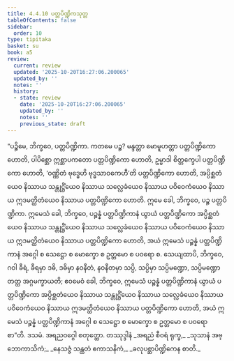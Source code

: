 ```yaml
---
title: 4.4.10 ပတ္တပိဏ္ဍိကသုတ္တ
tableOfContents: false
sidebar:
  order: 10
type: tipitaka
basket: su
book: a5
review:
  current: review
  updated: '2025-10-20T16:27:06.200065'
  updated_by: ''
  notes: ''
  history:
  - state: review
    date: '2025-10-20T16:27:06.200065'
    updated_by: ''
    notes: ''
    previous_state: draft
---
```



<DynamicBreadcrumb />


<ReviewStatus review={frontmatter.review} showDetails={true} />

<HypothesisAnnotation frontmatter={frontmatter} />

<Division number="190" book="a5" e="ch" v="16" p="194">

<Paragraph number="1092" book="a5">
“ပဉ္စိမေ, ဘိက္ခဝေ, ပတ္တပိဏ္ဍိကာ. ကတမေ ပဉ္စ? မန္ဒတ္တာ မောမူဟတ္တာ ပတ္တပိဏ္ဍိကော ဟောတိ, ပါပိစ္ဆော ဣစ္ဆာပကတော ပတ္တပိဏ္ဍိကော ဟောတိ, ဥမ္မာဒါ စိတ္တက္ခေပါ ပတ္တပိဏ္ဍိကော ဟောတိ, ‘ဝဏ္ဏိတံ ဗုဒ္ဓေဟိ ဗုဒ္ဓသာဝကေဟီ’တိ ပတ္တပိဏ္ဍိကော ဟောတိ, အပ္ပိစ္ဆတံယေဝ နိဿာယ သန္တုဋ္ဌိံယေဝ နိဿာယ သလ္လေခံယေဝ နိဿာယ ပဝိဝေကံယေဝ နိဿာယ ဣဒမတ္ထိတံယေဝ နိဿာယ ပတ္တပိဏ္ဍိကော ဟောတိ. ဣမေ ခေါ, ဘိက္ခဝေ, ပဉ္စ ပတ္တပိဏ္ဍိကာ. ဣမေသံ ခေါ, ဘိက္ခဝေ, ပဉ္စန္နံ ပတ္တပိဏ္ဍိကာနံ ယွာယံ ပတ္တပိဏ္ဍိကော အပ္ပိစ္ဆတံယေဝ နိဿာယ သန္တုဋ္ဌိံယေဝ နိဿာယ သလ္လေခံယေဝ နိဿာယ ပဝိဝေကံယေဝ နိဿာယ ဣဒမတ္ထိတံယေဝ နိဿာယ ပတ္တပိဏ္ဍိကော ဟောတိ, အယံ ဣမေသံ ပဉ္စန္နံ ပတ္တပိဏ္ဍိကာနံ အဂ္ဂေါ စ သေဋ္ဌော စ မောက္ခော စ ဥတ္တမော စ ပဝရော စ.
</Paragraph>

<Paragraph number="1093" book="a5">
သေယျထာပိ, ဘိက္ခဝေ, ဂဝါ ခီရံ, ခီရမှာ ဒဓိ, ဒဓိမှာ နဝနီတံ, နဝနီတမှာ သပ္ပိ, သပ္ပိမှာ သပ္ပိမဏ္ဍော, သပ္ပိမဏ္ဍော တတ္ထ အဂ္ဂမက္ခာယတိ; ဧဝမေဝံ ခေါ, ဘိက္ခဝေ, ဣမေသံ ပဉ္စန္နံ ပတ္တပိဏ္ဍိကာနံ ယွာယံ ပတ္တပိဏ္ဍိကော အပ္ပိစ္ဆတံယေဝ နိဿာယ သန္တုဋ္ဌိံယေဝ နိဿာယ သလ္လေခံယေဝ နိဿာယ ပဝိဝေကံယေဝ နိဿာယ ဣဒမတ္ထိတံယေဝ နိဿာယ ပတ္တပိဏ္ဍိကော ဟောတိ, အယံ ဣမေသံ ပဉ္စန္နံ ပတ္တပိဏ္ဍိကာနံ အဂ္ဂေါ စ သေဋ္ဌော စ မောက္ခော စ ဥတ္တမော စ ပဝရော စာ”တိ.

</Paragraph>
</Division>

<Paragraph number="1094" type="center" book="a5">
ဒသမံ.



</Paragraph>

<Paragraph number="1095" type="center" book="a5">
အရညဝဂ္ဂေါ စတုတ္ထော.



</Paragraph>

<Paragraph number="1096" type="center" book="a5">
တဿုဒ္ဒါနံ


</Paragraph>

<Paragraph number="1097" type="verses" book="a5">
_အရညံ စီဝရံ ရုက္ခ,_  
_သုသာနံ အဗ္ဘောကာသိကံ;_  
_နေသဇ္ဇံ သန္ထတံ ဧကာသနိကံ,_  
_ခလုပစ္ဆာပိဏ္ဍိကေန စာတိ._
</Paragraph>